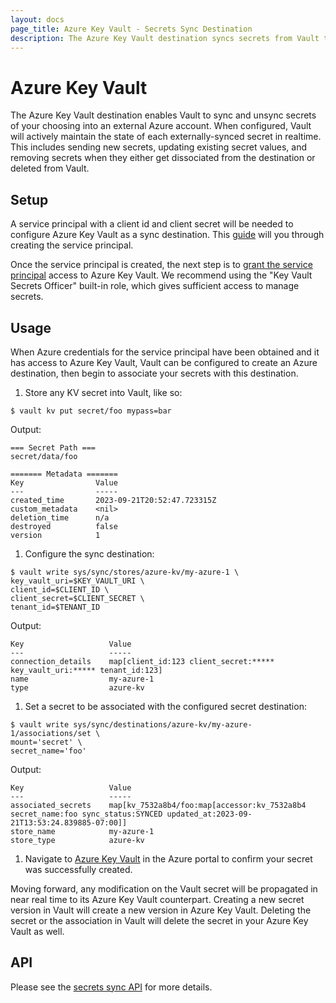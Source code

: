 ```yaml
---
layout: docs
page_title: Azure Key Vault - Secrets Sync Destination
description: The Azure Key Vault destination syncs secrets from Vault to Azure.
---
```


# Azure Key Vault

The Azure Key Vault destination enables Vault to sync and unsync secrets of your choosing into
an external Azure account. When configured, Vault will actively maintain the state of each externally-synced
secret in realtime. This includes sending new secrets, updating existing secret values, and removing
secrets when they either get dissociated from the destination or deleted from Vault.

## Setup

A service principal with a client id and client secret will be needed to configure Azure Key Vault as a
sync destination. This [guide](https://learn.microsoft.com/en-us/azure/active-directory/develop/howto-create-service-principal-portal)
will you through creating the service principal.

Once the service principal is created, the next step is to
[grant the service principal](https://learn.microsoft.com/en-us/azure/key-vault/general/rbac-guide?tabs=azure-cli)
access to Azure Key Vault. We recommend using the "Key Vault Secrets Officer" built-in role,
which gives sufficient access to manage secrets.

## Usage

When Azure credentials for the service principal have been obtained and it has access to Azure Key Vault,
Vault can be configured to create an Azure destination, then begin to associate your secrets with this destination.

1. Store any KV secret into Vault, like so:
  ```shell-session
  $ vault kv put secret/foo mypass=bar
  ```

  Output:
  ```
  === Secret Path ===
  secret/data/foo

  ======= Metadata =======
  Key                Value
  ---                -----
  created_time       2023-09-21T20:52:47.723315Z
  custom_metadata    <nil>
  deletion_time      n/a
  destroyed          false
  version            1
  ```

1.	Configure the sync destination:
  ```shell-session
  $ vault write sys/sync/stores/azure-kv/my-azure-1 \
  key_vault_uri=$KEY_VAULT_URI \
  client_id=$CLIENT_ID \
  client_secret=$CLIENT_SECRET \
  tenant_id=$TENANT_ID
  ```

  Output:
  ```text
  Key                   Value
  ---                   -----
  connection_details    map[client_id:123 client_secret:***** key_vault_uri:***** tenant_id:123]
  name                  my-azure-1
  type                  azure-kv
  ```

1.	Set a secret to be associated with the configured secret destination:
  ```shell-session
  $ vault write sys/sync/destinations/azure-kv/my-azure-1/associations/set \
  mount='secret' \
  secret_name='foo'
  ```

  Output:
  ```
  Key                   Value
  ---                   -----
  associated_secrets    map[kv_7532a8b4/foo:map[accessor:kv_7532a8b4 secret_name:foo sync_status:SYNCED updated_at:2023-09-21T13:53:24.839885-07:00]]
  store_name            my-azure-1
  store_type            azure-kv
  ```

1. Navigate to [Azure Key Vault](https://portal.azure.com/#view/HubsExtension/BrowseResource/resourceType/Microsoft.KeyVault%2Fvaults) in the Azure portal
to confirm your secret was successfully created.

Moving forward, any modification on the Vault secret will be propagated in near real time to its Azure Key Vault
counterpart. Creating a new secret version in Vault will create a new version in Azure Key Vault. Deleting the secret
or the association in Vault will delete the secret in your Azure Key Vault as well.

## API

Please see the [secrets sync API](/vault/api-docs/system/secrets-sync) for more details.
